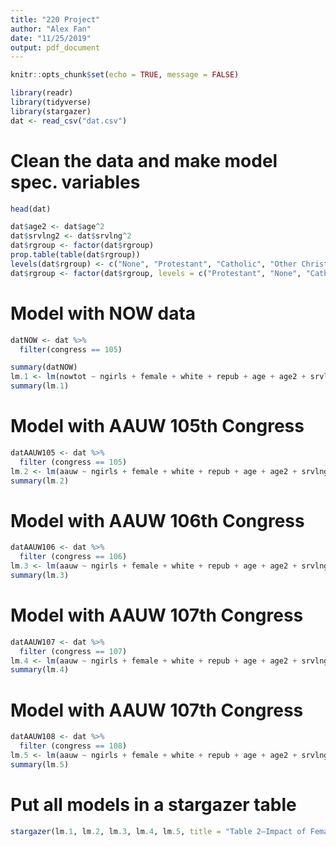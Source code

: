 ```yaml
---
title: "220 Project"
author: "Alex Fan"
date: "11/25/2019"
output: pdf_document
---
```


```r
knitr::opts_chunk$set(echo = TRUE, message = FALSE)
```

```r
library(readr)
library(tidyverse)
library(stargazer)
dat <- read_csv("dat.csv")
```

# Clean the data and make model spec. variables
```r
head(dat)

dat$age2 <- dat$age^2
dat$srvlng2 <- dat$srvlng^2
dat$rgroup <- factor(dat$rgroup)
prop.table(table(dat$rgroup))
levels(dat$rgroup) <- c("None", "Protestant", "Catholic", "Other Christian", "Other religion")
dat$rgroup <- factor(dat$rgroup, levels = c("Protestant", "None", "Catholic", "Other Christian", "Other religion"))

```

# Model with NOW data
```r
datNOW <- dat %>%
  filter(congress == 105)

summary(datNOW)
lm.1 <- lm(nowtot ~ ngirls + female + white + repub + age + age2 + srvlng + srvlng2 + rgroup + demvote + factor(totchi) + factor(region), data = datNOW)
summary(lm.1)
```

# Model with AAUW 105th Congress
```r
datAAUW105 <- dat %>%
  filter (congress == 105)
lm.2 <- lm(aauw ~ ngirls + female + white + repub + age + age2 + srvlng + srvlng2 + rgroup + demvote + factor(totchi) + factor(region), data = datAAUW105)
summary(lm.2)
```

# Model with AAUW 106th Congress
```r
datAAUW106 <- dat %>%
  filter (congress == 106)
lm.3 <- lm(aauw ~ ngirls + female + white + repub + age + age2 + srvlng + srvlng2 + rgroup + demvote + factor(totchi) + factor(region), data = datAAUW106)
summary(lm.3)
```

# Model with AAUW 107th Congress
```r
datAAUW107 <- dat %>%
  filter (congress == 107)
lm.4 <- lm(aauw ~ ngirls + female + white + repub + age + age2 + srvlng + srvlng2 + rgroup + demvote + factor(totchi) + factor(region), data = datAAUW107)
summary(lm.4)
```

# Model with AAUW 107th Congress
```r
datAAUW108 <- dat %>%
  filter (congress == 108)
lm.5 <- lm(aauw ~ ngirls + female + white + repub + age + age2 + srvlng + srvlng2 + rgroup + demvote + factor(totchi) + factor(region), data = datAAUW108)
summary(lm.5)
```

# Put all models in a stargazer table
```r
stargazer(lm.1, lm.2, lm.3, lm.4, lm.5, title = "Table 2—Impact of Female Children on Legislator Voting on Women’s Issues")
```

\begin{table}[!htbp] \centering 
  \caption{Table 2—Impact of Female Children on Legislator Voting on Women’s Issues} 
  \label{} 
\begin{tabular}{@{\extracolsep{5pt}}lccccc} 
\\[-1.8ex]\hline 
\hline \\[-1.8ex] 
 & \multicolumn{5}{c}{\textit{Dependent variable:}} \\ 
\cline{2-6} 
\\[-1.8ex] & NOW & \multicolumn{4}{c}{AAUW} \\ 
\\[-1.8ex] & 105th & 105th & 106th & 107th & 108th \\ 
\\[-1.8ex] & (1) & (2) & (3) & (4) & (5)\\ 
\hline \\[-1.8ex] 
 Number of female children & 2.300$^{**}$ & 2.385$^{**}$ & 1.688 & 2.421$^{**}$ & 2.250$^{*}$ \\ 
  & (1.038) & (1.124) & (1.136) & (1.092) & (1.145) \\ 
  & & & & & \\ 
 Female & 10.838$^{***}$ & 9.194$^{***}$ & 10.440$^{***}$ & 7.564$^{***}$ & 6.909$^{**}$ \\ 
  & (2.690) & (2.910) & (2.881) & (2.618) & (2.730) \\ 
  & & & & & \\ 
 White & 1.860 & 0.144 & 2.594 & $-$2.626 & 1.939 \\ 
  & (3.451) & (3.676) & (3.833) & (3.150) & (3.211) \\ 
  & & & & & \\ 
 Republican & $-$44.903$^{***}$ & $-$60.468$^{***}$ & $-$55.927$^{***}$ & $-$63.216$^{***}$ & $-$63.932$^{***}$ \\ 
  & (2.109) & (2.280) & (2.335) & (2.120) & (2.436) \\ 
  & & & & & \\ 
 Age & 0.661 & 0.854 & 2.034$^{**}$ & 1.298 & 2.300$^{***}$ \\ 
  & (0.800) & (0.860) & (0.902) & (0.799) & (0.860) \\ 
  & & & & & \\ 
 Age squared & $-$0.006 & $-$0.006 & $-$0.018$^{**}$ & $-$0.012 & $-$0.021$^{**}$ \\ 
  & (0.008) & (0.008) & (0.009) & (0.007) & (0.008) \\ 
  & & & & & \\ 
 Service Length & 0.235 & $-$0.208 & $-$0.726$^{*}$ & $-$0.100 & $-$0.139 \\ 
  & (0.300) & (0.324) & (0.380) & (0.346) & (0.327) \\ 
  & & & & & \\ 
 Service length squared & $-$0.009 & 0.004 & 0.025$^{*}$ & $-$0.0002 & 0.004 \\ 
  & (0.010) & (0.011) & (0.013) & (0.011) & (0.010) \\ 
  & & & & & \\ 
 No religion & 7.262 & 5.671 & 5.353 & 7.027 & $-$7.137 \\ 
  & (7.022) & (7.606) & (7.791) & (7.176) & (7.499) \\ 
  & & & & & \\ 
 Catholic & $-$3.974$^{**}$ & $-$4.505$^{**}$ & $-$2.277 & $-$4.016$^{**}$ & $-$5.468$^{***}$ \\ 
  & (1.941) & (2.091) & (2.129) & (1.987) & (2.077) \\ 
  & & & & & \\ 
 Other Christian & 0.769 & 3.204 & 1.690 & 1.646 & 3.874 \\ 
  & (4.600) & (4.983) & (4.912) & (4.491) & (4.684) \\ 
  & & & & & \\ 
 Other religion & 10.866$^{***}$ & 9.683$^{**}$ & 11.890$^{***}$ & 10.286$^{***}$ & 3.156 \\ 
  & (3.752) & (4.047) & (4.343) & (3.785) & (3.959) \\ 
  & & & & & \\ 
 Democratic vote share in district & 84.158$^{***}$ & 62.148$^{***}$ & 57.437$^{***}$ & 56.206$^{***}$ & 66.950$^{***}$ \\ 
  & (10.869) & (11.568) & (12.018) & (9.092) & (10.889) \\ 
  & & & & & \\ 
\hline \\[-1.8ex] 
N & 430 & 434 & 434 & 434 & 433 \\ 
\hline 
\hline \\[-1.8ex] 
\textit{Note:}  & \multicolumn{5}{r}{$^{*}$p$<$0.1; $^{**}$p$<$0.05; $^{***}$p$<$0.01} \\ 
\end{tabular} 
\end{table}